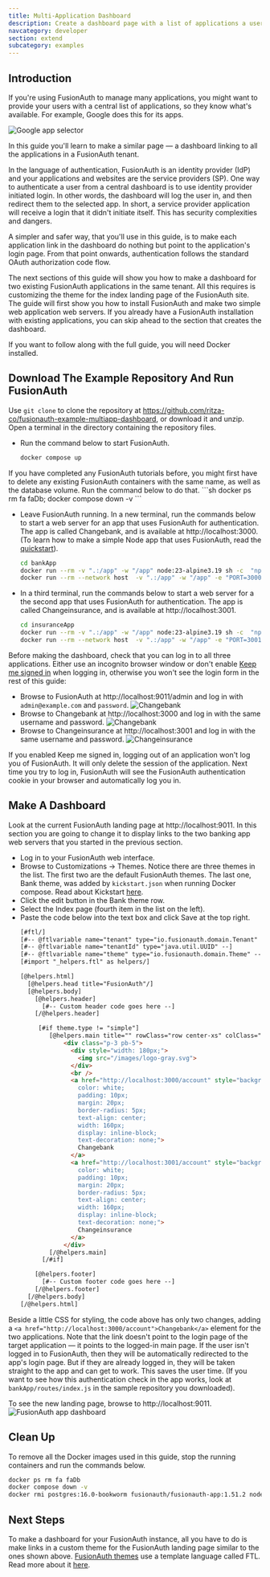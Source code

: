 ```yaml
---
title: Multi-Application Dashboard
description: Create a dashboard page with a list of applications a user can log in to
navcategory: developer
section: extend
subcategory: examples
---
```



## Introduction

If you're using FusionAuth to manage many applications, you might want to provide your users with a central list of applications, so they know what's available. For example, Google does this for its apps.

![Google app selector](/img/docs/extend/examples/multiapplicationDashboard/googleGrid.png)

In this guide you'll learn to make a similar page — a dashboard linking to all the applications in a FusionAuth tenant.

In the language of authentication, FusionAuth is an identity provider (IdP) and your applications and websites are the service providers (SP). One way to authenticate a user from a central dashboard is to use identity provider initiated login. In other words, the dashboard will log the user in, and then redirect them to the selected app. In short, a service provider application will receive a login that it didn't initiate itself. This has security complexities and dangers.

A simpler and safer way, that you'll use in this guide, is to make each application link in the dashboard do nothing but point to the application's login page. From that point onwards, authentication follows the standard OAuth authorization code flow.

The next sections of this guide will show you how to make a dashboard for two existing FusionAuth applications in the same tenant. All this requires is customizing the theme for the index landing page of the FusionAuth site. The guide will first show you how to install FusionAuth and make two simple web application web servers. If you already have a FusionAuth installation with existing applications, you can skip ahead to the section that creates the dashboard.

If you want to follow along with the full guide, you will need Docker installed.

## Download The Example Repository And Run FusionAuth

Use `git clone` to clone the repository at https://github.com/ritza-co/fusionauth-example-multiapp-dashboard, or download it and unzip. Open a terminal in the directory containing the repository files.

- Run the command below to start FusionAuth.
  ```sh
  docker compose up
  ```
<Aside type="note">
  If you have completed any FusionAuth tutorials before, you might first have to delete any existing FusionAuth containers with the same name, as well as the database volume. Run the command below to do that.
  ```sh
  docker ps rm fa faDb; docker compose down -v
  ```
</Aside>

- Leave FusionAuth running. In a new terminal, run the commands below to start a web server for an app that uses FusionAuth for authentication. The app is called Changebank, and is available at http://localhost:3000. (To learn how to make a simple Node app that uses FusionAuth, read the [quickstart](/docs/quickstarts/quickstart-javascript-express-web)).
  ```sh
  cd bankApp
  docker run --rm -v ".:/app" -w "/app" node:23-alpine3.19 sh -c  "npm install"
  docker run --rm --network host  -v ".:/app" -w "/app" -e "PORT=3000" node:23-alpine3.19 sh -c  "npm run start"
  ```
- In a third terminal, run the commands below to start a web server for a the second app that uses FusionAuth for authentication. The app is called Changeinsurance, and is available at http://localhost:3001.
  ```sh
  cd insuranceApp
  docker run --rm -v ".:/app" -w "/app" node:23-alpine3.19 sh -c  "npm install"
  docker run --rm --network host  -v ".:/app" -w "/app" -e "PORT=3001" node:23-alpine3.19 sh -c  "npm run start"
  ```

Before making the dashboard, check that you can log in to all three applications. Either use an incognito browser window or don't enable [Keep me signed in](/docs/lifecycle/authenticate-users/logout-session-management#fusionauth-sso) when logging in, otherwise you won't see the login form in the rest of this guide:
- Browse to FusionAuth at http://localhost:9011/admin and log in with `admin@example.com` and `password`.
  ![Changebank](../../../../../public/img/docs/extend/examples/multiapplicationDashboard/fa.webp)
- Browse to Changebank at http://localhost:3000 and log in with the same username and password.
  ![Changebank](../../../../../public/img/docs/extend/examples/multiapplicationDashboard/changebank.webp)
- Browse to Changeinsurance at http://localhost:3001 and log in with the same username and password.
  ![Changeinsurance](../../../../../public/img/docs/extend/examples/multiapplicationDashboard/changeinsurance.webp)

If you enabled <InlineUIElement>Keep me signed in</InlineUIElement>, logging out of an application won't log you of FusionAuth. It will only delete the session of the application. Next time you try to log in, FusionAuth will see the FusionAuth authentication cookie in your browser and automatically log you in.

## Make A Dashboard

Look at the current FusionAuth landing page at http://localhost:9011. In this section you are going to change it to display links to the two banking app web servers that you started in the previous section.

- Log in to your FusionAuth web interface.
- Browse to <Breadcrumb>Customizations -> Themes</Breadcrumb>. Notice there are three themes in the list. The first two are the default FusionAuth themes. The last one, <InlineUIElement>Bank theme</InlineUIElement>, was added by `kickstart.json` when running Docker compose. Read about Kickstart [here](/docs/get-started/download-and-install/development/kickstart).
- Click the edit button in the Bank theme row.
- Select the <InlineUIElement>Index</InlineUIElement> page (fourth item in the list on the left).
- Paste the code below into the text box and click <InlineUIElement>Save</InlineUIElement> at the top right.
  ```html
  [#ftl/]
  [#-- @ftlvariable name="tenant" type="io.fusionauth.domain.Tenant" --]
  [#-- @ftlvariable name="tenantId" type="java.util.UUID" --]
  [#-- @ftlvariable name="theme" type="io.fusionauth.domain.Theme" --]
  [#import "_helpers.ftl" as helpers/]

  [@helpers.html]
    [@helpers.head title="FusionAuth"/]
    [@helpers.body]
      [@helpers.header]
        [#-- Custom header code goes here --]
      [/@helpers.header]

       [#if theme.type != "simple"]
          [@helpers.main title="" rowClass="row center-xs" colClass="col-xs-12 col-sm-12 col-md-10 col-lg-10 col-xl-9"]
              <div class="p-3 pb-5">
                <div style="width: 180px;">
                  <img src="/images/logo-gray.svg">
                </div>
                <br />
                <a href="http://localhost:3000/account" style="background: linear-gradient(to bottom right, palegreen, forestgreen);
                  color: white;
                  padding: 10px;
                  margin: 20px;
                  border-radius: 5px;
                  text-align: center;
                  width: 160px;
                  display: inline-block;
                  text-decoration: none;">
                  Changebank
                </a>
                <a href="http://localhost:3001/account" style="background: linear-gradient(to bottom right, skyblue, navy);
                  color: white;
                  padding: 10px;
                  margin: 20px;
                  border-radius: 5px;
                  text-align: center;
                  width: 160px;
                  display: inline-block;
                  text-decoration: none;">
                  Changeinsurance
                </a>
              </div>
          [/@helpers.main]
        [/#if]

      [@helpers.footer]
        [#-- Custom footer code goes here --]
      [/@helpers.footer]
    [/@helpers.body]
  [/@helpers.html]
  ```

Beside a little CSS for styling, the code above has only two changes, adding a `<a href="http://localhost:3000/account">Changebank</a>` element for the two applications. Note that the link doesn't point to the login page of the target application — it points to the logged-in main page. If the user isn't logged in to FusionAuth, then they will be automatically redirected to the app's login page. But if they are already logged in, they will be taken straight to the app and can get to work. This saves the user time. (If you want to see how this authentication check in the app works, look at `bankApp/routes/index.js` in the sample repository you downloaded).

To see the new landing page, browse to http://localhost:9011.
![FusionAuth app dashboard](../../../../../public/img/docs/extend/examples/multiapplicationDashboard/dashboard.webp)

## Clean Up

To remove all the Docker images used in this guide, stop the running containers and run the commands below.

```sh
docker ps rm fa faDb
docker compose down -v
docker rmi postgres:16.0-bookworm fusionauth/fusionauth-app:1.51.2 node:23-alpine3.19
```

## Next Steps

To make a dashboard for your FusionAuth instance, all you have to do is make links in a custom theme for the FusionAuth landing page similar to the ones shown above. [FusionAuth themes](/docs/customize/look-and-feel/) use a template language called FTL. Read more about it [here](https://freemarker.apache.org/index.html).